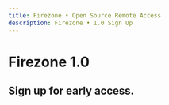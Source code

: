 ```yaml
---
title: Firezone • Open Source Remote Access
description: Firezone • 1.0 Sign Up
---
```


<div className="hero shadow--lw">
  <div className="container">
    <h1 className="hero__title">Firezone 1.0</h1>
  </div>
</div>

<h2 className="margin-bottom--lg">Sign up for early access.</h2>

<div className="container">
  <div className="row">
    <div className="col col--12">
      <HubspotForm
        region="na1"
        portalId="23723443"
        formId="1a618e17-ef54-4325-bf0e-ed2431cc8cd2"
      />
    </div>
  </div>
</div>
